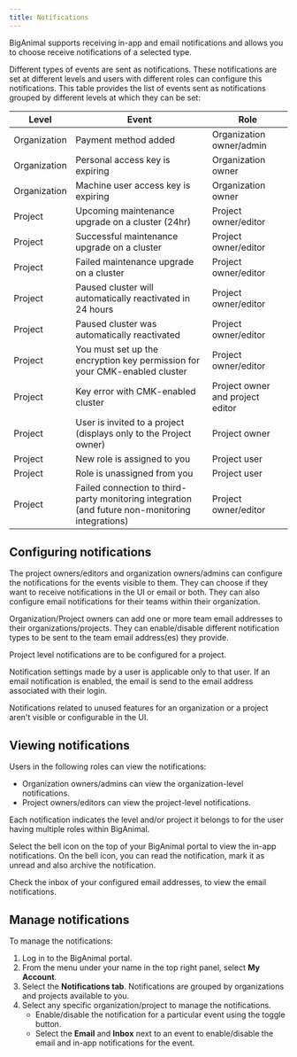 ```yaml
---
title: Notifications 
---
```


BigAnimal supports receiving in-app and email notifications and allows you to choose receive notifications of a selected type. 

Different types of events are sent as notifications. These notifications are set at different levels and users with different roles can configure this notifications. This table provides the list of events sent as notifications grouped by different levels at which they can be set:

| Level        | Event                                                                                            | Role                             |
|--------------|--------------------------------------------------------------------------------------------------|----------------------------------|
| Organization | Payment method added                                                                             | Organization owner/admin         |
| Organization | Personal access key is expiring                                                                  | Organization owner               |
| Organization | Machine user access key is expiring                                                              | Organization owner               |
| Project      | Upcoming maintenance upgrade on a cluster (24hr)                                                 | Project owner/editor             |
| Project      | Successful maintenance upgrade on a cluster                                                      | Project owner/editor             |
| Project      | Failed maintenance upgrade on a cluster                                                          | Project owner/editor             |
| Project      | Paused cluster will automatically reactivated in 24 hours                                        | Project owner/editor             |
| Project      | Paused cluster was automatically reactivated                                                     | Project owner/editor             |
| Project      | You must set up the encryption key permission for your CMK-enabled cluster                       | Project owner/editor             |
| Project      | Key error with CMK-enabled cluster                                                               | Project owner and project editor |
| Project      | User is invited to a project (displays only to the Project owner)                                | Project owner                    |
| Project      | New role is assigned to you                                                                      | Project user                     |
| Project      | Role is unassigned from you                                                                      | Project user                     |
| Project      | Failed connection to third-party monitoring integration (and future non-monitoring integrations) | Project owner/editor             |

## Configuring notifications

The project owners/editors and organization owners/admins can configure the notifications for the events visible to them. They can choose if they want to receive notifications in the UI or email or both. They can also configure email notifications for their teams within their organization. 

Organization/Project owners can add one or more team email addresses to their organizations/projects. They can enable/disable different notification types to be sent to the team email address(es) they provide.

Project level notifications are to be configured for a project.

Notification settings made by a user is applicable only to that user. If an email notification is enabled, the email is send to the email address associated with their login. 

Notifications related to unused features for an organization or a project aren't visible or configurable in the UI. 

## Viewing notifications

Users in the following roles can view the notifications:
- Organization owners/admins can view the organization-level notifications. 
- Project owners/editors can view the project-level notifications. 

Each notification indicates the level and/or project it belongs to for the user having multiple roles within BigAnimal.

Select the bell icon on the top of your BigAnimal portal to view the in-app notifications. On the bell icon, you can read the notification, mark it as unread and also archive the notification.

Check the inbox of your configured email addresses, to view the email notifications.

## Manage notifications

To manage the notifications: 
1. Log in to the BigAnimal portal.
1. From the menu under your name in the top right panel, select **My Account**. 
1. Select the **Notifications tab**. Notifications are grouped by organizations and projects available to you.
1. Select any specific organization/project to manage the notifications.
   - Enable/disable the notification for a particular event using the toggle button.
   - Select the **Email** and **Inbox** next to an event to enable/disable the email and in-app notifications for the event.

